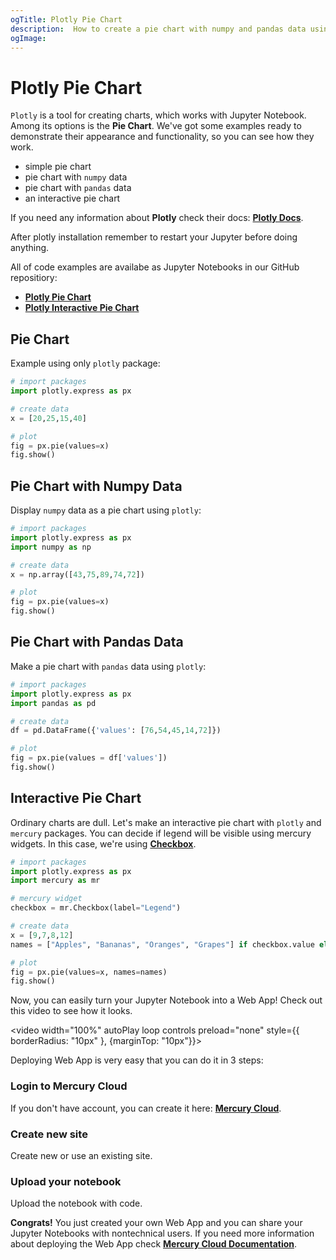```yaml
---
ogTitle: Plotly Pie Chart 
description:  How to create a pie chart with numpy and pandas data using the plotly (Python package) in Jupyter Notebook.
ogImage:
---
```



# Plotly Pie Chart

`Plotly` is a tool for creating charts, which works with Jupyter Notebook. Among its options is the **Pie Chart**. We've got some examples ready to demonstrate their appearance and functionality, so you can see how they work.

- simple pie chart  
- pie chart with `numpy` data
- pie chart with `pandas` data
- an interactive pie chart 

If you need any information about **Plotly** check their docs: [**Plotly Docs**](https://plotly.com/python/).

<Callout type="info">
  After plotly installation remember to restart your Jupyter before doing anything.
</Callout>

All of code examples are availabe as Jupyter Notebooks in our GitHub repositiory:
- [**Plotly Pie Chart**](https://github.com/mljar/mercury-integrations/blob/main/visualizations/plotly/plotly-pie-chart.ipynb)
- [**Plotly Interactive Pie Chart**](https://github.com/mljar/mercury-integrations/blob/main/visualizations/plotly/plotly-interactive-pie-chart.ipynb)

## Pie Chart 

Example using only `plotly` package:

```python 
# import packages 
import plotly.express as px 

# create data 
x = [20,25,15,40]

# plot 
fig = px.pie(values=x)
fig.show()
```

<Screenshot src={simplechartPng} alt="Simple plotly pie chart" />

## Pie Chart with Numpy Data

Display `numpy` data as a pie chart using `plotly`:

```python 
# import packages 
import plotly.express as px 
import numpy as np

# create data 
x = np.array([43,75,89,74,72])

# plot 
fig = px.pie(values=x)
fig.show()
```

<Screenshot src={numpychartPng} alt="Plotly pie chart with numpy data. " />

## Pie Chart with Pandas Data

Make a pie chart with `pandas` data using `plotly`:

```python
# import packages 
import plotly.express as px 
import pandas as pd 

# create data 
df = pd.DataFrame({'values': [76,54,45,14,72]})

# plot 
fig = px.pie(values = df['values'])
fig.show()
```

<Screenshot src={pandaschartPng} alt="Plotly pie chart with pandas data." />

## Interactive Pie Chart 

Ordinary charts are dull. Let's make an interactive pie chart with `plotly` and `mercury` packages. You can decide if legend will be visible using mercury widgets. In this case, we're using [**Checkbox**](https://runmercury.com/docs/input-widgets/checkbox/).

```python
# import packages
import plotly.express as px 
import mercury as mr
```

```python
# mercury widget
checkbox = mr.Checkbox(label="Legend")
```

```python
# create data 
x = [9,7,8,12]
names = ["Apples", "Bananas", "Oranges", "Grapes"] if checkbox.value else None

# plot
fig = px.pie(values=x, names=names)
fig.show()
```

Now, you can easily turn your Jupyter Notebook into a Web App! Check out this video to see how it looks.

<video width="100%" autoPlay loop controls preload="none" style={{ borderRadius: "10px" }, {marginTop: "10px"}}>
  <source
    src="/images/integrations/plotly/pie-chart/plotly-mercury.mp4"
    type="video/mp4"
  />
</video>

Deploying Web App is very easy that you can do it in 3 steps:

<div className="steps-container">

### Login to Mercury Cloud

If you don't have account, you can create it here: [**Mercury Cloud**](https://cloud.runmercury.com/register).

### Create new site

Create new or use an existing site. 

### Upload your notebook

Upload the notebook with code.

</div>

**Congrats!** You just created your own Web App and you can share your Jupyter Notebooks with nontechnical users. If you need more information about deploying the Web App check [**Mercury Cloud Documentation**](https://runmercury.com/docs/cloud/).